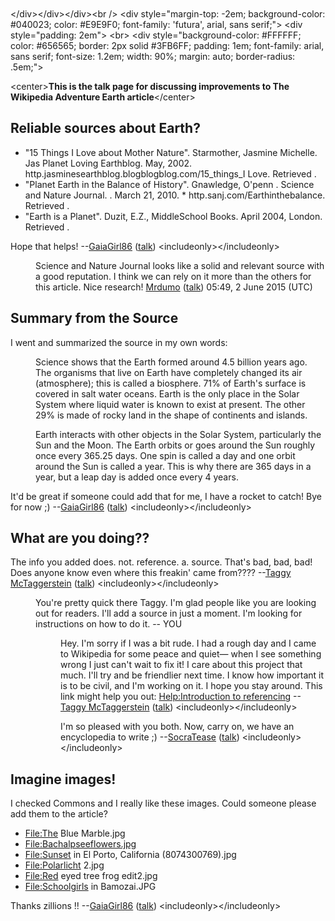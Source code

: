 <article id="46871068" title=User talk:Mrdumo/TWA/Earth>
	<talkpage id="46871068" title="User talk:Mrdumo/TWA/Earth">

&lt;/div&gt;&lt;/div&gt;&lt;/div&gt;&lt;br /&gt;
&lt;div style=&quot;margin-top: -2em; background-color: #040023; color: #E9E9F0; font-family: 'futura', arial, sans serif;&quot;&gt;
&lt;div style=&quot;padding: 2em&quot;&gt;
{{TWA/Logo/3}}
{{clear}}
&lt;br&gt;
&lt;div style=&quot;background-color: #FFFFFF; color: #656565; border: 2px solid #3FB6FF; padding: 1em; font-family: arial, sans serif; font-size: 1.2em; width: 90%; margin: auto; border-radius: .5em;&quot;&gt;

&lt;center&gt;'''This is the talk page for discussing improvements to The Wikipedia Adventure Earth article'''&lt;/center&gt;

==Reliable sources about Earth?==
*&quot;15 Things I Love about Mother Nature&quot;. Starmother, Jasmine Michelle. Jas Planet Loving Earthblog. May, 2002. http.jasminesearthblog.blogblogblog.com/15_things_I Love. Retrieved {{currentdate}}.
*&quot;Planet Earth in the Balance of History&quot;. Gnawledge, O'penn . Science and Nature Journal. . March 21, 2010. * http.sanj.com/Earthinthebalance. Retrieved {{currentdate}}.
*&quot;Earth is a Planet&quot;. Duzit, E.Z., MiddleSchool Books. April 2004, London. Retrieved {{currentdate}}.

Hope that helps!  --[[User:GaiaGirl86|GaiaGirl86]] ([[User talk:GaiaGirl86|talk]]) &lt;includeonly&gt;{{subst:currentdate}}&lt;/includeonly&gt;

:Science and Nature Journal looks like a solid and relevant source with a good reputation. I think we can rely on it more than the others for this article. Nice research! [[User:Mrdumo|Mrdumo]] ([[User talk:Mrdumo|talk]]) 05:49, 2 June 2015 (UTC)
==Summary from the Source==
I went and summarized the source in my own words:
:Science shows that the Earth formed around 4.5 billion years ago. The organisms that live on Earth have completely changed its air (atmosphere); this is called a biosphere. 71% of Earth's surface is covered in salt water oceans. Earth is the only place in the Solar System where liquid water is known to exist at present. The other 29% is made of rocky land in the shape of continents and islands.

:Earth interacts with other objects in the Solar System, particularly the Sun and the Moon. The Earth orbits or goes around the Sun roughly once every 365.25 days. One spin is called a day and one orbit around the Sun is called a year. This is why there are 365 days in a year, but a leap day is added once every 4 years.
It'd be great if someone could add that for me, I have a rocket to catch! Bye for now ;)   --[[User:GaiaGirl86|GaiaGirl86]] ([[User talk:GaiaGirl86|talk]]) &lt;includeonly&gt;{{subst:currentdate}}&lt;/includeonly&gt;
== What are you doing?? ==

The info you added does. not. reference. a. source. That's bad, bad, bad! Does anyone know even where this freakin' came from????  --[[User:Taggy McTaggerstein|Taggy McTaggerstein]] ([[User talk:Taggy McTaggerstein|talk]]) &lt;includeonly&gt;{{subst:currentdate}}&lt;/includeonly&gt;
:You're pretty quick there Taggy. I'm glad people like you are looking out for readers. I'll add a source in just a moment. I'm looking for instructions on how to do it. -- YOU {{currentdate}}

::Hey. I'm sorry if I was a bit rude. I had a rough day and I came to Wikipedia for some peace and quiet— when I see something wrong I just can't wait to fix it! I care about this project that much. I'll try and be friendlier next time.  I know how important it is to be civil, and I'm working on it. I hope you stay around. This link might help you out: [[Help:Introduction to referencing]]  --[[User:Taggy McTaggerstein|Taggy McTaggerstein]] ([[User talk:Taggy McTaggerstein|talk]]) &lt;includeonly&gt;{{subst:currentdate}}&lt;/includeonly&gt;

::::I'm so pleased with you both.  Now, carry on, we have an encyclopedia to write ;)  --[[User:SocraTease|SocraTease]] ([[User talk:SocraTease|talk]]) &lt;includeonly&gt;{{subst:currentdate}}&lt;/includeonly&gt;
==Imagine images!==
I checked Commons and I really like these images. Could someone please add them to the article? 

*File:The Blue Marble.jpg
*File:Bachalpseeflowers.jpg
*File:Sunset in El Porto, California (8074300769).jpg
*File:Polarlicht 2.jpg
*File:Red eyed tree frog edit2.jpg
*File:Schoolgirls in Bamozai.JPG

Thanks zillions !! --[[User:GaiaGirl86|GaiaGirl86]] ([[User talk:GaiaGirl86|talk]]) &lt;includeonly&gt;{{subst:currentdate}}&lt;/includeonly&gt;
	</talkpage>
</article>